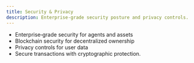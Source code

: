 ```yaml
---
title: Security & Privacy
description: Enterprise‑grade security posture and privacy controls.
---
```


- Enterprise‑grade security for agents and assets
- Blockchain security for decentralized ownership
- Privacy controls for user data
- Secure transactions with cryptographic protection.
